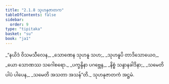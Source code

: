 ```yaml
---
title: "2.1.8 သုဟနုဇာတက"
tableOfContents: false
sidebar:
  order: 9
type: "tipitaka"
basket: "su"
book: "ja1"
---
```



<DynamicBreadcrumb />

<Division number="15" book="ja1">

<Paragraph number="361" type="verses" book="ja1">
_“နယိဒံ ဝိသမသီလေန,_  
_သောဏေန သုဟနူ သဟ;_  
_သုဟနူပိ တာဒိသောယေဝ,_  
_ယော သောဏဿ သဂေါစရော._  

</Paragraph>

</Division>
<Division number="16" book="ja1">

<Paragraph number="362" type="verses" book="ja1">
_ပက္ခန္ဒိနာ ပဂဗ္ဘေန,_  
_နိစ္စံ သန္ဒာနခါဒိနာ;_  
_သမေတိ ပါပံ ပါပေန,_  
_သမေတိ အသတာ အသန်”တိ._  


</Paragraph>
</Division>

<Paragraph number="363" type="center" book="ja1">
သုဟနုဇာတကံ အဋ္ဌမံ.
</Paragraph>